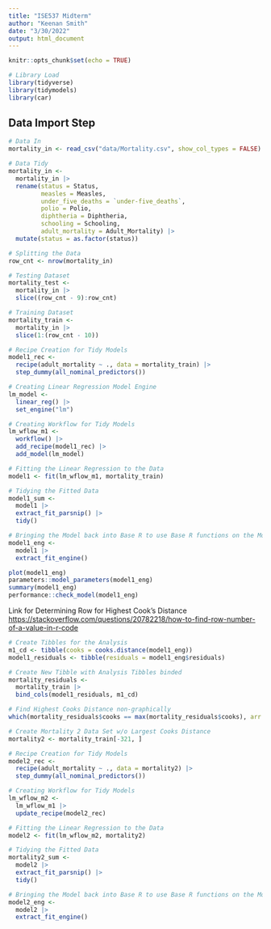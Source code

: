 ```yaml
---
title: "ISE537 Midterm"
author: "Keenan Smith"
date: "3/30/2022"
output: html_document
---
```


```r
knitr::opts_chunk$set(echo = TRUE)
```

```r
# Library Load
library(tidyverse)
library(tidymodels)
library(car)
```

## Data Import Step
```r
# Data In
mortality_in <- read_csv("data/Mortality.csv", show_col_types = FALSE)

# Data Tidy
mortality_in <-
  mortality_in |>
  rename(status = Status,
         measles = Measles,
         under_five_deaths = `under-five_deaths`,
         polio = Polio,
         diphtheria = Diphtheria,
         schooling = Schooling,
         adult_mortality = Adult_Mortality) |>
  mutate(status = as.factor(status))

# Splitting the Data
row_cnt <- nrow(mortality_in)

# Testing Dataset
mortality_test <-
  mortality_in |>
  slice((row_cnt - 9):row_cnt)

# Training Dataset
mortality_train <-
  mortality_in |>
  slice(1:(row_cnt - 10))
```

```r
# Recipe Creation for Tidy Models
model1_rec <-
  recipe(adult_mortality ~ ., data = mortality_train) |>
  step_dummy(all_nominal_predictors())

# Creating Linear Regression Model Engine
lm_model <-
  linear_reg() |>
  set_engine("lm")

# Creating Workflow for Tidy Models
lm_wflow_m1 <-
  workflow() |>
  add_recipe(model1_rec) |>
  add_model(lm_model)

# Fitting the Linear Regression to the Data
model1 <- fit(lm_wflow_m1, mortality_train)

# Tidying the Fitted Data
model1_sum <-   
  model1 |>
  extract_fit_parsnip() |>
  tidy()

# Bringing the Model back into Base R to use Base R functions on the Model
model1_eng <- 
  model1 |> 
  extract_fit_engine()
```

```r
plot(model1_eng)
parameters::model_parameters(model1_eng)
summary(model1_eng)
performance::check_model(model1_eng)
```

Link for Determining Row for Highest Cook's Distance
<https://stackoverflow.com/questions/20782218/how-to-find-row-number-of-a-value-in-r-code> 
```r
# Create Tibbles for the Analysis
m1_cd <- tibble(cooks = cooks.distance(model1_eng))
model1_residuals <- tibble(residuals = model1_eng$residuals)

# Create New Tibble with Analysis Tibbles binded
mortality_residuals <-
  mortality_train |>
  bind_cols(model1_residuals, m1_cd)

# Find Highest Cooks Distance non-graphically
which(mortality_residuals$cooks == max(mortality_residuals$cooks), arr.ind = FALSE)

# Create Mortality 2 Data Set w/o Largest Cooks Distance
mortality2 <- mortality_train[-321, ]
```

```r
# Recipe Creation for Tidy Models
model2_rec <-
  recipe(adult_mortality ~ ., data = mortality2) |>
  step_dummy(all_nominal_predictors())

# Creating Workflow for Tidy Models
lm_wflow_m2 <-
  lm_wflow_m1 |>
  update_recipe(model2_rec)

# Fitting the Linear Regression to the Data
model2 <- fit(lm_wflow_m2, mortality2)

# Tidying the Fitted Data
mortality2_sum <-
  model2 |>
  extract_fit_parsnip() |>
  tidy()

# Bringing the Model back into Base R to use Base R functions on the Model
model2_eng <- 
  model2 |>
  extract_fit_engine()
```


